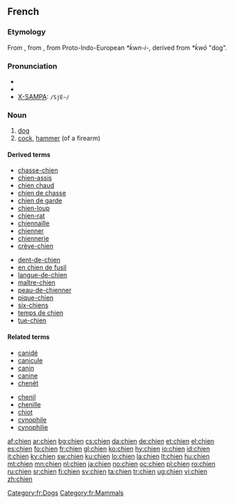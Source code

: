 {{also|chiên|chiến|chiền}}
==French==

===Etymology===
From {{etyl|fro|fr}}, from {{etyl|la|en}} {{term|canis|lang=la}}, from Proto-Indo-European ''*ḱwn-i-'', derived from ''*ḱwō'' "dog".

===Pronunciation===
* {{audio|Fr-chien.ogg|audio}}
* {{IPA|/ʃjɛ̃/|lang=fr}}
* [[w:X-SAMPA|X-SAMPA]]: <tt> /SjE~/</tt>
<!-- There is a French SAMPA, but it uses e~ for nasal vowels -->

===Noun===
{{fr-noun|m|s|chienne}}

# [[dog]]
# [[cock]], [[hammer]] (of a firearm)

====Derived terms====
{{top2}}
* [[chasse-chien]]
* [[chien-assis]]
* [[chien chaud]]
* [[chien de chasse]]
* [[chien de garde]]
* [[chien-loup]]
* [[chien-rat]]
* [[chiennaille]]
* [[chienner]]
* [[chiennerie]]
* [[crève-chien]]
{{mid2}}
* [[dent-de-chien]]
* [[en chien de fusil]]
* [[langue-de-chien]]
* [[maître-chien]]
* [[peau-de-chienner]]
* [[pique-chien]]
* [[six-chiens]]
* [[temps de chien]]
* [[tue-chien]]
{{bottom}}

====Related terms====
{{top2}}
* [[canidé]]
* [[canicule]]
* [[canin]]
* [[canine]]
* [[chenêt]]
{{mid2}}
* [[chenil]]
* [[chenille]]
* [[chiot]]
* [[cynophile]]
* [[cynophilie]]
{{bottom}}

[[Category:fr:Dogs]]
[[Category:fr:Mammals]]

[[af:chien]]
[[ar:chien]]
[[bg:chien]]
[[cs:chien]]
[[da:chien]]
[[de:chien]]
[[et:chien]]
[[el:chien]]
[[es:chien]]
[[fo:chien]]
[[fr:chien]]
[[gl:chien]]
[[ko:chien]]
[[hy:chien]]
[[io:chien]]
[[id:chien]]
[[it:chien]]
[[ky:chien]]
[[sw:chien]]
[[ku:chien]]
[[lo:chien]]
[[la:chien]]
[[lt:chien]]
[[hu:chien]]
[[mt:chien]]
[[mn:chien]]
[[nl:chien]]
[[ja:chien]]
[[no:chien]]
[[oc:chien]]
[[pl:chien]]
[[ro:chien]]
[[ru:chien]]
[[sr:chien]]
[[fi:chien]]
[[sv:chien]]
[[ta:chien]]
[[tr:chien]]
[[ug:chien]]
[[vi:chien]]
[[zh:chien]]